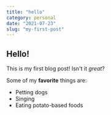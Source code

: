 ---
title: "hello"
category: personal
date: "2021-07-23"
slug: "my-first-post"
---

## Hello!

This is my first blog post! Isn't it _great_?

Some of my **favorite** things are:

- Petting dogs
- Singing
- Eating potato-based foods
